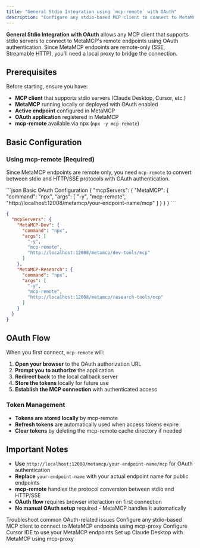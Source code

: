 ```yaml
---
title: "General Stdio Integration using `mcp-remote` with OAuth"
description: "Configure any stdio-based MCP client to connect to MetaMCP endpoints using mcp-remote with OAuth authentication"
---
```


**General Stdio Integration with OAuth** allows any MCP client that supports stdio servers to connect to MetaMCP's remote endpoints using OAuth authentication. Since MetaMCP endpoints are remote-only (SSE, Streamable HTTP), you'll need a local proxy to bridge the connection.

## Prerequisites

Before starting, ensure you have:

- **MCP client** that supports stdio servers (Claude Desktop, Cursor, etc.)
- **MetaMCP** running locally or deployed with OAuth enabled
- **Active endpoint** configured in MetaMCP
- **OAuth application** registered in MetaMCP
- **mcp-remote** available via npx (`npx -y mcp-remote`)

## Basic Configuration

### Using mcp-remote (Required)

Since MetaMCP endpoints are remote only, you need `mcp-remote` to convert between stdio and HTTP/SSE protocols with OAuth authentication.

<CodeGroup>
```json Basic OAuth Configuration
{
  "mcpServers": {
    "MetaMCP": {
      "command": "npx",
      "args": [
        "-y",
        "mcp-remote",
        "http://localhost:12008/metamcp/your-endpoint-name/mcp"
      ]
    }
  }
}
```

```json Multiple Endpoints
{
  "mcpServers": {
    "MetaMCP-Dev": {
      "command": "npx",
      "args": [
        "-y",
        "mcp-remote",
        "http://localhost:12008/metamcp/dev-tools/mcp"
      ]
    },
    "MetaMCP-Research": {
      "command": "npx",
      "args": [
        "-y",
        "mcp-remote",
        "http://localhost:12008/metamcp/research-tools/mcp"
      ]
    }
  }
}
```
</CodeGroup>

## OAuth Flow

When you first connect, `mcp-remote` will:

1. **Open your browser** to the OAuth authorization URL
2. **Prompt you to authorize** the application
3. **Redirect back** to the local callback server
4. **Store the tokens** locally for future use
5. **Establish the MCP connection** with authenticated access

### Token Management

- **Tokens are stored locally** by mcp-remote
- **Refresh tokens** are automatically used when access tokens expire
- **Clear tokens** by deleting the mcp-remote cache directory if needed

## Important Notes

- **Use** `http://localhost:12008/metamcp/your-endpoint-name/mcp` for OAuth authentication
- **Replace** `your-endpoint-name` with your actual endpoint name for public endpoints
- **mcp-remote** handles the protocol conversion between stdio and HTTP/SSE
- **OAuth flow** requires browser interaction on first connection
- **No manual OAuth setup** required - MetaMCP handles it automatically

<CardGroup cols={2}>
  <Card title="MCP OAuth Troubleshooting" icon="lock" href="/en/troubleshooting/oauth-troubleshooting">
    Troubleshoot common OAuth-related issues
  </Card>
  
  <Card title="General Stdio Integration using `mcp-proxy` with API Key" icon="globe" href="/en/integrations/general-stdio-with-api-key">
    Configure any stdio-based MCP client to connect to MetaMCP endpoints using mcp-proxy
  </Card>
  
  <Card title="Connect to Cursor" icon="mouse-pointer-2" href="/en/integrations/cursor">
    Configure Cursor IDE to use your MetaMCP endpoints
  </Card>
  
  <Card title="Connect to Claude Desktop" icon="monitor-dot" href="/en/integrations/claude-desktop">
    Set up Claude Desktop with MetaMCP using mcp-proxy
  </Card>
</CardGroup>